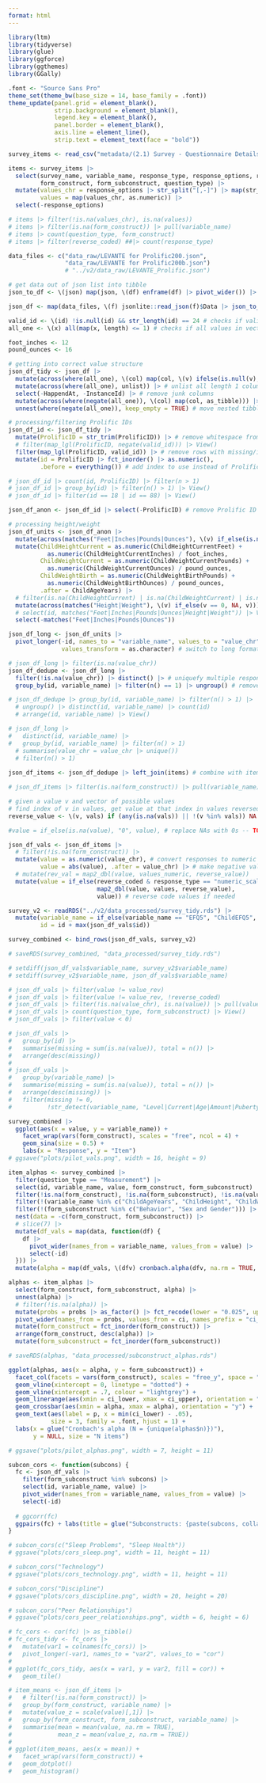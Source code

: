 ```yaml
---
format: html
---
```


```r
library(ltm)
library(tidyverse)
library(glue)
library(ggforce)
library(ggthemes)
library(GGally)

.font <- "Source Sans Pro"
theme_set(theme_bw(base_size = 14, base_family = .font))
theme_update(panel.grid = element_blank(),
             strip.background = element_blank(),
             legend.key = element_blank(),
             panel.border = element_blank(),
             axis.line = element_line(),
             strip.text = element_text(face = "bold"))
```

```r
survey_items <- read_csv("metadata/(2.1) Survey - Questionnaire Details - Caregiver Forms.csv")

items <- survey_items |>
  select(survey_name, variable_name, response_type, response_options, reverse_coded,
         form_construct, form_subconstruct, question_type) |>
  mutate(values_chr = response_options |> str_split("[,-]") |> map(str_trim),
         values = map(values_chr, as.numeric)) |>
  select(-response_options)

# items |> filter(!is.na(values_chr), is.na(values))
# items |> filter(is.na(form_construct)) |> pull(variable_name)
# items |> count(question_type, form_construct)
# items |> filter(reverse_coded) ##|> count(response_type)
```

```r
data_files <- c("data_raw/LEVANTE for Prolific200.json",
                "data_raw/LEVANTE for Prolific200b.json")
                # "../v2/data_raw/LEVANTE_Prolific.json")

# get data out of json list into tibble
json_to_df <- \(json) map(json, \(df) enframe(df) |> pivot_wider()) |> list_rbind()

json_df <- map(data_files, \(f) jsonlite::read_json(f)$Data |> json_to_df()) |> bind_rows()
```

```r
valid_id <- \(id) !is.null(id) && str_length(id) == 24 # checks if valid prolific ID
all_one <- \(x) all(map(x, length) <= 1) # checks if all values in vector are length 0 or 1

foot_inches <- 12
pound_ounces <- 16

# getting into correct value structure
json_df_tidy <- json_df |>
  mutate(across(where(all_one), \(col) map(col, \(v) ifelse(is.null(v), NA, v)))) |> # replace NULL with NA
  mutate(across(where(all_one), unlist)) |> # unlist all length 1 columns
  select(-HappendAt, -InstanceId) |> # remove junk columns
  mutate(across(where(negate(all_one)), \(col) map(col, as_tibble))) |> # turn list columns into tibbles
  unnest(where(negate(all_one)), keep_empty = TRUE) # move nested tibble columns into top-level columns

# processing/filtering Prolific IDs
json_df_id <- json_df_tidy |>
  mutate(ProlificID = str_trim(ProlificID)) |> # remove whitespace from ProlificID
  # filter(map_lgl(ProlificID, negate(valid_id))) |> View()
  filter(map_lgl(ProlificID, valid_id)) |> # remove rows with missing/invalid ProlificID (from test data)
  mutate(id = ProlificID |> fct_inorder() |> as.numeric(),
         .before = everything()) # add index to use instead of ProlificID

# json_df_id |> count(id, ProlificID) |> filter(n > 1)
# json_df_id |> group_by(id) |> filter(n() > 1) |> View()
# json_df_id |> filter(id == 18 | id == 88) |> View()

json_df_anon <- json_df_id |> select(-ProlificID) # remove Prolific ID

# processing height/weight
json_df_units <- json_df_anon |>
  mutate(across(matches("Feet|Inches|Pounds|Ounces"), \(v) if_else(is.na(v), 0, v))) |>
  mutate(ChildHeightCurrent = as.numeric(ChildHeightCurrentFeet) +
           as.numeric(ChildHeightCurrentInches) / foot_inches,
         ChildWeightCurrent = as.numeric(ChildWeightCurrentPounds) +
           as.numeric(ChildWeightCurrentOunces) / pound_ounces,
         ChildWeightBirth = as.numeric(ChildWeightBirthPounds) +
           as.numeric(ChildWeightBirthOunces) / pound_ounces,
         .after = ChildAgeYears) |>
  # filter(is.na(ChildHeightCurrent) | is.na(ChildWeightCurrent) | is.na(ChildWeightBirth))
  mutate(across(matches("Height|Weight"), \(v) if_else(v == 0, NA, v))) |>
  # select(id, matches("Feet|Inches|Pounds|Ounces|Height|Weight")) |> View()
  select(-matches("Feet|Inches|Pounds|Ounces"))
```

```r
json_df_long <- json_df_units |>
  pivot_longer(-id, names_to = "variable_name", values_to = "value_chr",
               values_transform = as.character) # switch to long format

# json_df_long |> filter(is.na(value_chr))
json_df_dedupe <- json_df_long |>
  filter(!is.na(value_chr)) |> distinct() |> # uniquefy multiple responses
  group_by(id, variable_name) |> filter(n() == 1) |> ungroup() # remove questions with multiple different responses

# json_df_dedupe |> group_by(id, variable_name) |> filter(n() > 1) |>
  # ungroup() |> distinct(id, variable_name) |> count(id)
  # arrange(id, variable_name) |> View()

# json_df_long |>
#   distinct(id, variable_name) |>
#   group_by(id, variable_name) |> filter(n() > 1)
  # summarise(value_chr = value_chr |> unique())
  # filter(n() > 1)
  
json_df_items <- json_df_dedupe |> left_join(items) # combine with item metadata

# json_df_items |> filter(is.na(form_construct)) |> pull(variable_name) |> unique()

# given a value v and vector of possible values
# find index of v in values, get value at that index in values reversed
reverse_value <- \(v, vals) if (any(is.na(vals)) || !(v %in% vals)) NA else rev(vals)[which(vals == v)]

#value = if_else(is.na(value), "0", value), # replace NAs with 0s -- TODO whether this is always right

json_df_vals <- json_df_items |>
  # filter(!is.na(form_construct)) |>
  mutate(value = as.numeric(value_chr), # convert responses to numeric
         value = abs(value), .after = value_chr) |> # make negative vals positive
  # mutate(rev_val = map2_dbl(value, values_numeric, reverse_value))
  mutate(value = if_else(reverse_coded & response_type == "numeric_scale",
                         map2_dbl(value, values, reverse_value),
                         value)) # reverse code values if needed

survey_v2 <- readRDS("../v2/data_processed/survey_tidy.rds") |>
  mutate(variable_name = if_else(variable_name == "EFQ5", "ChildEFQ5", variable_name),
         id = id + max(json_df_vals$id))

survey_combined <- bind_rows(json_df_vals, survey_v2)

# saveRDS(survey_combined, "data_processed/survey_tidy.rds")

# setdiff(json_df_vals$variable_name, survey_v2$variable_name)
# setdiff(survey_v2$variable_name, json_df_vals$variable_name)

# json_df_vals |> filter(value != value_rev)
# json_df_vals |> filter(value != value_rev, !reverse_coded)
# json_df_vals |> filter(!is.na(value_chr), is.na(value)) |> pull(value_chr) # check that all numbers were converted to numeric
# json_df_vals |> count(question_type, form_subconstruct) |> View()
# json_df_vals |> filter(value < 0)

# json_df_vals |>
#   group_by(id) |>
#   summarise(missing = sum(is.na(value)), total = n()) |>
#   arrange(desc(missing))
# 
# json_df_vals |>
#   group_by(variable_name) |>
#   summarise(missing = sum(is.na(value)), total = n()) |>
#   arrange(desc(missing)) |>
#   filter(missing != 0,
#          !str_detect(variable_name, "Level|Current|Age|Amount|Puberty|Exp|HomeHOME24"))
```

```r
survey_combined |>
  ggplot(aes(x = value, y = variable_name)) +
    facet_wrap(vars(form_construct), scales = "free", ncol = 4) +
    geom_sina(size = 0.5) +
    labs(x = "Response", y = "Item")
# ggsave("plots/pilot_vals.png", width = 16, height = 9)
```

```r
item_alphas <- survey_combined |>
  filter(question_type == "Measurement") |>
  select(id, variable_name, value, form_construct, form_subconstruct) |>
  filter(!is.na(form_construct), !is.na(form_subconstruct), !is.na(value)) |>
  filter(!(variable_name %in% c("ChildAgeYears", "ChildHeight", "ChildWeight"))) |>
  filter(!(form_subconstruct %in% c("Behavior", "Sex and Gender"))) |>
  nest(data = -c(form_construct, form_subconstruct)) |>
  # slice(7) |>
  mutate(df_vals = map(data, function(df) {
    df |>
      pivot_wider(names_from = variable_name, values_from = value) |>
      select(-id)
  })) |>
  mutate(alpha = map(df_vals, \(dfv) cronbach.alpha(dfv, na.rm = TRUE, CI = TRUE) |> unclass() |> as_tibble()))

alphas <- item_alphas |>
  select(form_construct, form_subconstruct, alpha) |>
  unnest(alpha) |>
  # filter(!is.na(alpha)) |>
  mutate(probs = probs |> as_factor() |> fct_recode(lower = "0.025", upper = "0.975")) |>
  pivot_wider(names_from = probs, values_from = ci, names_prefix = "ci_") |>
  mutate(form_construct = fct_inorder(form_construct)) |>
  arrange(form_construct, desc(alpha)) |>
  mutate(form_subconstruct = fct_inorder(form_subconstruct))

# saveRDS(alphas, "data_processed/subconstruct_alphas.rds")

ggplot(alphas, aes(x = alpha, y = form_subconstruct)) +
  facet_col(facets = vars(form_construct), scales = "free_y", space = "free") +
  geom_vline(xintercept = 0, linetype = "dotted") +
  geom_vline(xintercept = .7, colour = "lightgrey") +
  geom_linerange(aes(xmin = ci_lower, xmax = ci_upper), orientation = "y", colour = "grey") +
  geom_crossbar(aes(xmin = alpha, xmax = alpha), orientation = "y") +
  geom_text(aes(label = p, x = min(ci_lower) - .05),
            size = 3, family = .font, hjust = 1) +
  labs(x = glue("Cronbach's alpha (N = {unique(alphas$n)})"),
       y = NULL, size = "N items")

# ggsave("plots/pilot_alphas.png", width = 7, height = 11)
```

```r
subcon_cors <- function(subcons) {
  fc <- json_df_vals |>
    filter(form_subconstruct %in% subcons) |>
    select(id, variable_name, value) |>
    pivot_wider(names_from = variable_name, values_from = value) |>
    select(-id)
  
  # ggcorr(fc)
  ggpairs(fc) + labs(title = glue("Subconstructs: {paste(subcons, collapse = ', ')}"))
}

# subcon_cors(c("Sleep Problems", "Sleep Health"))
# ggsave("plots/cors_sleep.png", width = 11, height = 11)

# subcon_cors("Technology")
# ggsave("plots/cors_technology.png", width = 11, height = 11)

# subcon_cors("Discipline")
# ggsave("plots/cors_discipline.png", width = 20, height = 20)

# subcon_cors("Peer Relationships")
# ggsave("plots/cors_peer_relationships.png", width = 6, height = 6)

# fc_cors <- cor(fc) |> as_tibble()
# fc_cors_tidy <- fc_cors |>
#   mutate(var1 = colnames(fc_cors)) |>
#   pivot_longer(-var1, names_to = "var2", values_to = "cor")
# 
# ggplot(fc_cors_tidy, aes(x = var1, y = var2, fill = cor)) +
#   geom_tile()

# item_means <- json_df_items |>
#   # filter(!is.na(form_construct)) |>
#   group_by(form_construct, variable_name) |>
#   mutate(value_z = scale(value)[,1]) |>
#   group_by(form_construct, form_subconstruct, variable_name) |>
#   summarise(mean = mean(value, na.rm = TRUE),
#             mean_z = mean(value_z, na.rm = TRUE))
# 
# ggplot(item_means, aes(x = mean)) +
#   facet_wrap(vars(form_construct)) +
#   geom_dotplot()
#   geom_histogram()
```
